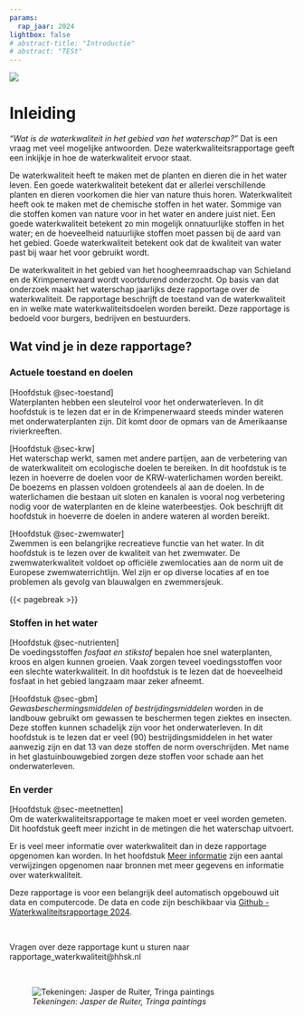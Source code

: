```yaml
---
params: 
  rap_jaar: 2024
lightbox: false
# abstract-title: "Introductie"
# abstract: "TESt"
---
```


![](images/vier_watergangen_jdr.jpg){fig-alt="Vier typen gebieden met een watergang"}

# Inleiding {.unnumbered}

*"Wat is de waterkwaliteit in het gebied van het waterschap?"* Dat is een vraag met veel mogelijke antwoorden. Deze waterkwaliteitsrapportage geeft een inkijkje in hoe de waterkwaliteit ervoor staat.

De waterkwaliteit heeft te maken met de planten en dieren die in het water leven. Een goede waterkwaliteit betekent dat er allerlei verschillende planten en dieren voorkomen die hier van nature thuis horen. 
Waterkwaliteit heeft ook te maken met de chemische stoffen in het water. Sommige van die stoffen komen van nature voor in het water en andere juist niet. Een goede waterkwaliteit betekent zo min mogelijk onnatuurlijke stoffen in het water; en de hoeveelheid natuurlijke stoffen moet passen bij de aard van het gebied.
Goede waterkwaliteit betekent ook dat de kwaliteit van water past bij waar het voor gebruikt wordt. 

De waterkwaliteit in het gebied van het hoogheemraadschap van Schieland en de Krimpenerwaard wordt voortdurend onderzocht. Op basis van dat onderzoek maakt het waterschap jaarlijks deze rapportage over de waterkwaliteit. De rapportage beschrijft de toestand van de waterkwaliteit en in welke mate waterkwaliteitsdoelen worden bereikt. Deze rapportage is bedoeld voor burgers, bedrijven en bestuurders.

## Wat vind je in deze rapportage?

### Actuele toestand en doelen

[Hoofdstuk @sec-toestand]\
Waterplanten hebben een sleutelrol voor het onderwaterleven. In dit hoofdstuk is te lezen dat er in de Krimpenerwaard steeds minder wateren met onderwaterplanten zijn. Dit komt door de opmars van de Amerikaanse rivierkreeften.

[Hoofdstuk @sec-krw]\
Het waterschap werkt, samen met andere partijen, aan de verbetering van de waterkwaliteit om ecologische doelen te bereiken. In dit hoofdstuk is te lezen in hoeverre de doelen voor de KRW-waterlichamen worden bereikt. De boezems en plassen voldoen grotendeels al aan de doelen. In de waterlichamen die bestaan uit sloten en kanalen is vooral nog verbetering nodig voor de waterplanten en de kleine waterbeestjes. Ook beschrijft dit hoofdstuk in hoeverre de doelen in andere wateren al worden bereikt.

[Hoofdstuk @sec-zwemwater]\
Zwemmen is een belangrijke recreatieve functie van het water. In dit hoofdstuk is te lezen over de kwaliteit van het zwemwater. De zwemwaterkwaliteit voldoet op officiële zwemlocaties aan de norm uit de Europese zwemwaterrichtlijn. Wel zijn er op diverse locaties af en toe problemen als gevolg van blauwalgen en zwemmersjeuk.

{{< pagebreak >}}

### Stoffen in het water

[Hoofdstuk @sec-nutrienten]\
De voedingsstoffen *fosfaat en stikstof* bepalen hoe snel waterplanten, kroos en algen kunnen groeien. Vaak zorgen teveel voedingsstoffen voor een slechte waterkwaliteit. In dit hoofdstuk is te lezen dat de hoeveelheid fosfaat in het gebied langzaam maar zeker afneemt.

[Hoofdstuk @sec-gbm]\
*Gewasbeschermingsmiddelen of bestrijdingsmiddelen* worden in de landbouw gebruikt om gewassen te beschermen tegen ziektes en insecten. Deze stoffen kunnen schadelijk zijn voor het onderwaterleven. In dit hoofdstuk is te lezen dat er veel (90) bestrijdingsmiddelen in het water aanwezig zijn en dat 13 van deze stoffen de norm overschrijden. Met name in het glastuinbouwgebied zorgen deze stoffen voor schade aan het onderwaterleven.


### En verder

[Hoofdstuk @sec-meetnetten]\
Om de waterkwaliteitsrapportage te maken moet er veel worden gemeten. Dit hoofdstuk geeft meer inzicht in de metingen die het waterschap uitvoert.

Er is veel meer informatie over waterkwaliteit dan in deze rapportage opgenomen kan worden. In het hoofdstuk [Meer informatie](#meer_info) zijn een aantal verwijzingen opgenomen naar bronnen met meer gegevens en informatie over waterkwaliteit.

Deze rapportage is voor een belangrijk deel automatisch opgebouwd uit data en computercode. De data en code zijn beschikbaar via [Github - Waterkwaliteitsrapportage 2024](https://github.com/HHSK-wkl/wklrap_2024).

<br>

Vragen over deze rapportage kunt u sturen naar rapportage_waterkwaliteit\@hhsk.nl

<br>

![*Tekeningen: Jasper de Ruiter, Tringa paintings*](images/zomer_veenweide_full_colour_800px.jpg){fig-alt="Een watergang in agrarisch gebied"}
